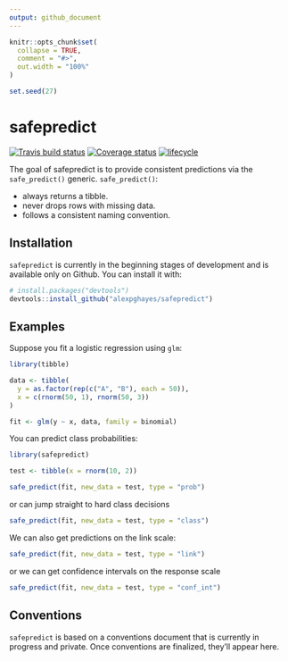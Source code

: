```yaml
---
output: github_document
---
```


<!-- README.md is generated from README.Rmd. Please edit that file -->

```r
knitr::opts_chunk$set(
  collapse = TRUE,
  comment = "#>",
  out.width = "100%"
)

set.seed(27)
```

# safepredict
[![Travis build status](https://travis-ci.org/alexpghayes/safepredict.svg?branch=master)](https://travis-ci.org/alexpghayes/safepredict)
[![Coverage status](https://codecov.io/gh/alexpghayes/safepredict/branch/master/graph/badge.svg)](https://codecov.io/github/alexpghayes/safepredict?branch=master)
[![lifecycle](https://img.shields.io/badge/lifecycle-experimental-orange.svg)](https://www.tidyverse.org/lifecycle/#experimental)


The goal of safepredict is to provide consistent predictions via the `safe_predict()` generic. `safe_predict()`:

- always returns a tibble.
- never drops rows with missing data.
- follows a consistent naming convention.

## Installation

`safepredict` is currently in the beginning stages of development and is available only on Github. You can install it with:

```r
# install.packages("devtools")
devtools::install_github("alexpghayes/safepredict")
```

## Examples

Suppose you fit a logistic regression using `glm`:

```r
library(tibble)

data <- tibble(
  y = as.factor(rep(c("A", "B"), each = 50)),
  x = c(rnorm(50, 1), rnorm(50, 3))
)

fit <- glm(y ~ x, data, family = binomial)
```

You can predict class probabilities:

```r
library(safepredict)

test <- tibble(x = rnorm(10, 2))

safe_predict(fit, new_data = test, type = "prob")
```

or can jump straight to hard class decisions

```r
safe_predict(fit, new_data = test, type = "class")
```

We can also get predictions on the link scale:


```r
safe_predict(fit, new_data = test, type = "link")
```

or we can get confidence intervals on the response scale

```r
safe_predict(fit, new_data = test, type = "conf_int")
```

## Conventions

`safepredict` is based on a conventions document that is currently in progress and private. Once conventions are finalized, they'll appear here.

